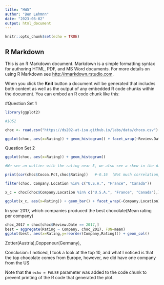 ---
title: "HW5"
author: "Ben Lehmnn"
date: "2023-03-02"
output: html_document
---

```{r setup, include=FALSE}
knitr::opts_chunk$set(echo = TRUE)
```

## R Markdown

This is an R Markdown document. Markdown is a simple formatting syntax for authoring HTML, PDF, and MS Word documents. For more details on using R Markdown see <http://rmarkdown.rstudio.com>.

When you click the **Knit** button a document will be generated that includes both content as well as the output of any embedded R code chunks within the document. You can embed an R code chunk like this:

#Question Set 1
```{r}
library(ggplot2)

#1852

choc <- read.csv("https://ds202-at-isu.github.io/labs/data/choco.csv")

ggplot(choc, aes(x=Rating)) + geom_histogram() + facet_wrap(~Review.Date)
```


Question Set 2
```{r}
ggplot(choc, aes(x=Rating)) + geom_histogram()

#We see an outlier with the rating near 5, we also see a skew in the distribution

print(cor(choc$Cocoa.Pct,choc$Rating))   #-0.16  (Not much correlation, so, no)

filter(choc, Company.Location %in% c("U.S.A.", "France", "Canada"))

```

```{r}
x_c = choc[choc$Company.Location %in% c("U.S.A.", "France", "Canada"),]

ggplot(x_c, aes(x=Rating)) + geom_bar() + facet_wrap(~Company.Location)

```


In year 2017, which companies produced the best chocolate(Mean rating per company)
```{r}
choc_2017 = choc[choc$Review.Date == 2017,]
best = aggregate(Rating ~ Company, choc_2017, FUN=mean)
ggplot(best, aes(x=Rating,y=reorder(Company,Rating))) + geom_col()
```
Zotter(Austria),Coppeneur(Germany), 

Conclusion: I noticed, I took a look at the top 10, and what I noticed is that the top chocolate comes from
Europe, however, we did have one company from the US


Note that the `echo = FALSE` parameter was added to the code chunk to prevent printing of the R code that generated the plot.
